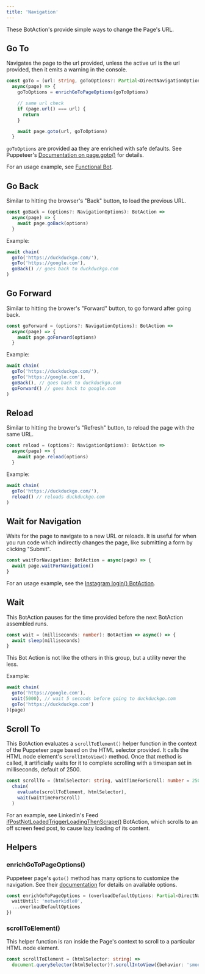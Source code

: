 ---
title: 'Navigation'
---

These BotAction's provide simple ways to change the Page's URL.

## Go To
Navigates the page to the url provided, unless the active url is the url provided, then it emits a warning in the console.
```typescript
const goTo = (url: string, goToOptions?: Partial<DirectNavigationOptions>): BotAction => 
  async(page) => {
    goToOptions = enrichGoToPageOptions(goToOptions)  

    // same url check
    if (page.url() === url) {
      return
    }

    await page.goto(url, goToOptions)
  }
```
`goToOptions` are provided aa they are enriched with safe defaults. See Puppeteer's [Documentation on page.goto()](https://devdocs.io/puppeteer/#pagegotourl-options) for details.

For an usage example, see [Functional Bot](/examples#functional-bot).

## Go Back
Similar to hitting the browser's "Back" button, to load the previous URL.

```typescript
const goBack = (options?: NavigationOptions): BotAction => 
  async(page) => {
    await page.goBack(options)  
  }
```

Example:
```typescript
await chain(
  goTo('https://duckduckgo.com/'),
  goTo('https://google.com'),
  goBack() // goes back to duckduckgo.com
)
```

## Go Forward
Similar to hitting the brower's "Forward" button, to go forward after going back.

```typescript
const goForward = (options?: NavigationOptions): BotAction => 
  async(page) => {
    await page.goForward(options)  
  }
```

Example:
```typescript
await chain(
  goTo('https://duckduckgo.com/'),
  goTo('https://google.com'),
  goBack(), // goes back to duckduckgo.com
  goForward() // goes back to google.com
)
```

## Reload
Similar to hitting the brower's "Refresh" button, to reload the page with the same URL.

```typescript
const reload = (options?: NavigationOptions): BotAction =>
  async(page) => {
    await page.reload(options)
  }
```

Example:
```typescript
await chain(
  goTo('https://duckduckgo.com/'),
  reload() // reloads duckduckgo.com
)
```

## Wait for Navigation
Waits for the page to navigate to a new URL or reloads. It is useful for when you run code which indirectly changes the page, like submitting a form by clicking "Submit".
```typescript
const waitForNavigation: BotAction = async(page) => {
  await page.waitForNavigation()
}
```

For an usage example, see the [Instagram login() BotAction](/sites/instagram#login-botaction).

## Wait
This BotAction pauses for the time provided before the next BotAction assembled runs.

```typescript
const wait = (milliseconds: number): BotAction => async() => {
  await sleep(milliseconds)
} 
```
This Bot Action is not like the others in this group, but a utility never the less. 

Example:
```typescript
await chain(
  goTo('https://google.com'),
  wait(5000), // wait 5 seconds before going to duckduckgo.com
  goTo('https://duckduckgo.com')
)(page)
```

## Scroll To
This BotAction evaluates a `scrollToElement()` helper function in the context of the Puppeteer page based on the HTML selector provided. It calls the HTML node element's `scrollIntoView()` method. Once that method is called, it artificially waits for it to complete scrolling with a timespan set in milliseconds, default of 2500.

```typescript
const scrollTo = (htmlSelector: string, waitTimeForScroll: number = 2500): BotAction => 
  chain(
    evaluate(scrollToElement, htmlSelector),
    wait(waitTimeForScroll)
  )
```

For an example, see LinkedIn's Feed [ifPostNotLoadedTriggerLoadingThenScrape()](https://github.com/mrWh1te/Botmation/blob/e968078fc5e7767db6831c0461afce8b574ac1fe/src/botmation/sites/linkedin/actions/feed.ts#L45) BotAction, which scrolls to an off screen feed post, to cause lazy loading of its content.

## Helpers

### enrichGoToPageOptions()

Puppeteer page's `goto()` method has many options to customize the navigation. See their [documentation](https://devdocs.io/puppeteer/#pagegotourl-options) for details on available options.
```typescript
const enrichGoToPageOptions = (overloadDefaultOptions: Partial<DirectNavigationOptions> = {}): DirectNavigationOptions => ({
  waitUntil: 'networkidle0',
  ...overloadDefaultOptions
})
```

### scrollToElement()

This helper function is ran inside the Page's context to scroll to a particular HTML node element.
```typescript
const scrollToElement = (htmlSelector: string) => 
  document.querySelector(htmlSelector)?.scrollIntoView({behavior: 'smooth'})
```